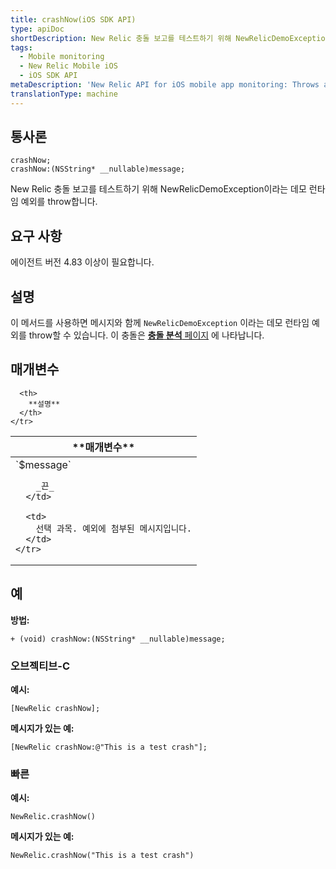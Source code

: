 ```yaml
---
title: crashNow(iOS SDK API)
type: apiDoc
shortDescription: New Relic 충돌 보고를 테스트하기 위해 NewRelicDemoException이라는 데모 런타임 예외를 throw합니다.
tags:
  - Mobile monitoring
  - New Relic Mobile iOS
  - iOS SDK API
metaDescription: 'New Relic API for iOS mobile app monitoring: Throws a demo run-time exception named NewRelicDemoException to test New Relic crash reporting.'
translationType: machine
---
```


## 통사론

```
crashNow;
crashNow:(NSString* __nullable)message;
```

New Relic 충돌 보고를 테스트하기 위해 NewRelicDemoException이라는 데모 런타임 예외를 throw합니다.

## 요구 사항

에이전트 버전 4.83 이상이 필요합니다.

## 설명

이 메서드를 사용하면 메시지와 함께 `NewRelicDemoException` 이라는 데모 런타임 예외를 throw할 수 있습니다. 이 충돌은 [**충돌 분석** 페이지](/docs/mobile-monitoring/mobile-monitoring-ui/crashes/crash-analysis-group-filter-your-crashes) 에 나타납니다.

## 매개변수

<table>
  <thead>
    <tr>
      <th width={200}>
        **매개변수**
      </th>

      <th>
        **설명**
      </th>
    </tr>
  </thead>

  <tbody>
    <tr>
      <td>
        `$message`

        _끈_
      </td>

      <td>
        선택 과목. 예외에 첨부된 메시지입니다.
      </td>
    </tr>
  </tbody>
</table>

## 예

**방법:**

```
+ (void) crashNow:(NSString* __nullable)message;
```

### 오브젝티브-C

**예시:**

```
[NewRelic crashNow];
```

**메시지가 있는 예:**

```
[NewRelic crashNow:@"This is a test crash"];
```

### 빠른

**예시:**

```
NewRelic.crashNow()
```

**메시지가 있는 예:**

```
NewRelic.crashNow("This is a test crash")
```
